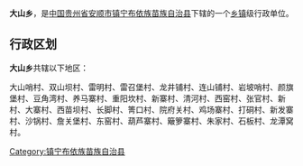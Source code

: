 {{unreferenced|time=2019-02-25T04:01:12+00:00}}
{{中国乡级行政区
| 行政区全称 = 大山乡
| 景观照片文件名 =
| 景观照片描述 =
| 汉语拼音 =
| 通用拼音 =
| 注音符號 =
| 其它标音类型1 =
| 其它标音1 =
| 其它标音类型2 =
| 其它标音2 =
| 其它语言类型1 =
| 其它语言地名1 =
| 其它语言类型2 =
| 其它语言地名2 =
| 上级行政区 = [[贵州省|贵州省]][[安顺市|安顺市]][[镇宁布依族苗族自治县|镇宁布依族苗族自治县]]
| 行政区类别 = [[乡镇|乡镇]]
| 行政区划代码 =
| 地理坐标 =
| 总面积 =
| 户籍人口 =
| 户籍人口年份 =
| 常住人口 =
| 常住人口年份 =
| 人口密度 =
| 行政区划 =
| 官方网站 =
| 政府驻地 =
| 邮政编码 =
| 毗邻行政区 =
| 位置图文件名 =
| 位置图描述 =
}}
'''大山乡'''，是[[中华人民共和国|中国]][[贵州省|贵州省]][[安顺市|安顺市]][[镇宁布依族苗族自治县|镇宁布依族苗族自治县]]下辖的一个[[乡镇|乡镇]]级行政单位。

== 行政区划 ==
'''大山乡'''共辖以下地区：

大山哨村、双山坝村、雷明村、雷召堡村、龙井铺村、连山铺村、岩坡哨村、颜旗堡村、豆角湾村、养马寨村、重阳坎村、新寨村、清河村、西窑村、张官村、新村、大寨村、西苗坝村、长脚村、箐口村、院府关村、鸡场寨村、打硐村、新发寨村、沙锅村、詹关堡村、东窑村、葫芦寨村、簸箩寨村、朱家村、石板村、龙潭窝村。

{{贵州小作品}}
{{镇宁布依族苗族自治县行政区划}}

[[Category:镇宁布依族苗族自治县|Category:镇宁布依族苗族自治县]]